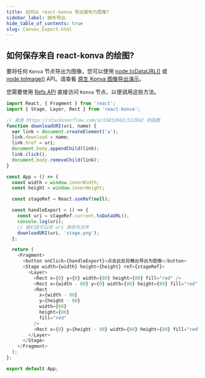 ```yaml
---
title: 如何从 react-konva 导出画布为图像?
sidebar_label: 画布导出
hide_table_of_contents: true
slug: Canvas_Export.html
---
```


## 如何保存来自 react-konva 的绘图?

要将任何 `Konva` 节点导出为图像，您可以使用 [node.toDataURL()](/api/Konva.Node.html#toDataURL) 或 [node.toImage()](https://konvajs.org/api/Konva.Node.html#toImage) API。请查看 [原生 Konva 图像导出演示](https://konvajs.org/docs/data_and_serialization/Stage_Data_URL.html)。

您需要使用 [Refs API](/docs/react/Access_Konva_Nodes.html) 直接访问 `Konva` 节点，以便调用这些方法。

```js live react
import React, { Fragment } from 'react';
import { Stage, Layer, Rect } from 'react-konva';

// 来自 https://stackoverflow.com/a/15832662/512042 的函数
function downloadURI(uri, name) {
  var link = document.createElement('a');
  link.download = name;
  link.href = uri;
  document.body.appendChild(link);
  link.click();
  document.body.removeChild(link);
}

const App = () => {
  const width = window.innerWidth;
  const height = window.innerHeight;

  const stageRef = React.useRef(null);

  const handleExport = () => {
    const uri = stageRef.current.toDataURL();
    console.log(uri);
    // 我们还可以将 uri 保存为文件
    downloadURI(uri, 'stage.png');
  };

  return (
    <Fragment>
      <button onClick={handleExport}>点击此处将舞台导出为图像</button>
      <Stage width={width} height={height} ref={stageRef}>
        <Layer>
          <Rect x={0} y={0} width={80} height={80} fill="red" />
          <Rect x={width - 80} y={0} width={80} height={80} fill="red" />
          <Rect
            x={width - 80}
            y={height - 80}
            width={80}
            height={80}
            fill="red"
          />
          <Rect x={0} y={height - 80} width={80} height={80} fill="red" />
        </Layer>
      </Stage>
    </Fragment>
  );
};

export default App;
```